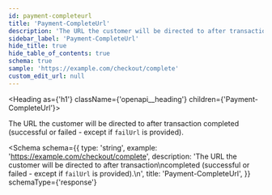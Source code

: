 ```yaml
---
id: payment-completeurl
title: 'Payment-CompleteUrl'
description: 'The URL the customer will be directed to after transaction'
sidebar_label: 'Payment-CompleteUrl'
hide_title: true
hide_table_of_contents: true
schema: true
sample: 'https://example.com/checkout/complete'
custom_edit_url: null
---
```



<Heading as={'h1'} className={'openapi__heading'} children={'Payment-CompleteUrl'}></Heading>

The URL the customer will be directed to after transaction
completed (successful or failed - except if `failUrl` is provided).

<Schema
  schema={{
    type: 'string',
    example: 'https://example.com/checkout/complete',
    description:
      'The URL the customer will be directed to after transaction\ncompleted (successful or failed - except if `failUrl` is provided).\n',
    title: 'Payment-CompleteUrl',
  }}
  schemaType={'response'}
></Schema>
